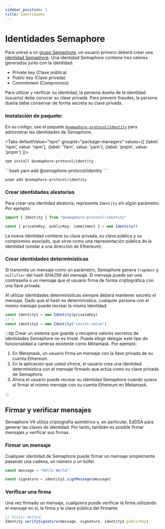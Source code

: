 ```yaml
---
sidebar_position: 1
title: Identidades
---
```



# Identidades Semaphore

Para unirse a un [grupo Semaphore](/V4-alpha/glossary#group), un usuario primero deberá crear una [identidad Semaphore](/V4-alpha/glossary#identity).
Una identidad Semaphore contiene tres valores generados junto con la identidad:

-   Private key (Clave pública)
-   Public key (Clave privada)
-   Commitment (Compromiso)

Para utilizar y verificar su identidad, la persona dueña de la identidad (usuario) debe conocer su clave privada.
Para prevenir fraudes, la persona dueña debe conservar de forma secreta su clave privada.

### Instalación de paquete:

En su código, use el paquete [`@semaphore-protocol/identity`](https://github.com/semaphore-protocol/semaphore/tree/feat/semaphore-v4/packages/identity) para
administrar las identidades de Semaphore.

<Tabs
defaultValue="npm"
groupId="package-managers"
values={[
{label: 'npm', value: 'npm'},
{label: 'Yarn', value: 'yarn'},
{label: 'pnpm', value: 'pnpm'}
]}>
<TabItem value="npm">

```bash
npm install @semaphore-protocol/identity
```
</TabItem>
<TabItem value="yarn">
```bash
yarn add @semaphore-protocol/identity
```

</TabItem>
<TabItem value="pnpm">

```bash
pnpm add @semaphore-protocol/identity
```

</TabItem>
</Tabs>

### Crear identidades aleatorias

Para crear una identidad aleatoria, represente `Identity` sin algún parámetro. Por ejemplo:

```ts
import { Identity } from "@semaphore-protocol/identity"

const { privateKey, publicKey, commitment } = new Identity()
```

La nueva identidad contiene su clave privada, su clave pública y su compromiso asociado, que sirve como una representación pública de la identidad (similar a una dirección de Ethereum).


### Crear identidades determinísticas

Si transmite un mensaje como un parámetro, Semaphore genera `trapdoor` y `nullifier`
del hash _SHA256_ del mensaje.
El mensaje puede ser una contraseña o un mensaje que el usuario firma de forma criptográfica con una llave privada.

Al utilizar identidades determinísticas siempre deberá mantener secreto el mensaje.
Dado que el hash es determinístico, cualquier persona con el mismo mensaje puede recrear la misma identidad.

```ts
const identity1 = new Identity(privateKey)
// o
const identity2 = new Identity("secret-value")
```

:::tip
Crear un sistema que guarde o recupere valores secretos de identidades Semaphore no es trivial.
Puede elegir delegar este tipo de funcionalidad a carteras existente como Metamask. Por ejemplo:

1. En Metamask, un usuario firma un mensaje con la llave privada de su cuenta Ethereum.
2. En la aplicación que usted ofrece, el usuario crea una identidad determinística con el mensaje firmado que actúa como su clave privada de Semaphore.
3. Ahora el usuario puede recrear su identidad Semaphore cuando quiera al firmar el mismo mensaje con su cuenta Ethereum en Metamask.

:::

## Firmar y verificar mensajes

Semaphore V4 utiliza criptografía asimétrica y, en particular, EdDSA para generar las claves de identidad. Por tanto, también es posible firmar mensajes y verificar sus firmas.

### Firmar un mensaje

Cualquier identidad de Semaphore puede firmar un mensaje simplemente pasando una cadena, un número o un búfer.

```ts
const message = "Hello World"

const signature = identity1.signMessage(message)
```

### Verificar una firma

Una vez firmado un mensaje, cualquiera puede verificar la firma utilizando el mensaje en sí, la firma y la clave pública del firmante.

```ts
// Static method.
Identity.verifySignature(message, signature, identity1.publicKey)
```
